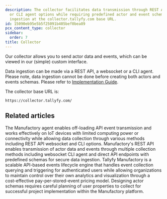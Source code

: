 ```yaml
---
description: The collector facilitates data transmission through REST API websocket
  or CLI agent options while requiring predefined actor and event schemas for data
  ingestion at the collector.tallyfy.com base URL.
id: 15090eb95e5b5f25091b405bef0bea89
pcx_content_type: collector
sidebar:
  order: 7
title: Collector
---
```


Our collector allows you to send actor data and events, which can be viewed in our (simple) custom interface.

Data ingestion can be made via a REST API, a websocket or a CLI agent. Please note, data ingestion cannot be done before creating both actors and events schemas. Please refer to [Implementation Guide](/products/manufactory/implementation/).

The collector base URL is:

`https://collector.tallyfy.com/`



<PageTree />


## Related articles
<CardGrid>
<LinkTitleCard header="<b>Collector > Collecting events via our CLI agent</b>" href="/products/manufactory/collector/agent/" > The Manufactory agent enables off-loading API event transmission and works effectively on IoT devices with limited computing power or connectivity while allowing data collection through various methods including REST API websocket and CLI options. </LinkTitleCard>
<LinkTitleCard header="<b>Collector > Collecting events via the REST API</b>" href="/products/manufactory/collector/rest_api/" > Manufactory's REST API enables transmission of actor data and events through multiple collection methods including websocket CLI agent and direct API endpoints with predefined schemas for secure data ingestion. </LinkTitleCard>
<LinkTitleCard header="<b>Overview</b>" href="/products/manufactory/" > Tallyfy Manufactory is a scalable API-based events lifecycle engine that handles event collection querying and triggering for authenticated users while allowing organizations to maintain control over their own analytics and visualization through a cost-effective pay-per-stored-event pricing model. </LinkTitleCard>
<LinkTitleCard header="<b>Manufactory > Actors</b>" href="/products/manufactory/actors/" > Designing actor schemas requires careful planning of user properties to collect for successful project implementation within the Manufactory platform. </LinkTitleCard>
</CardGrid>
